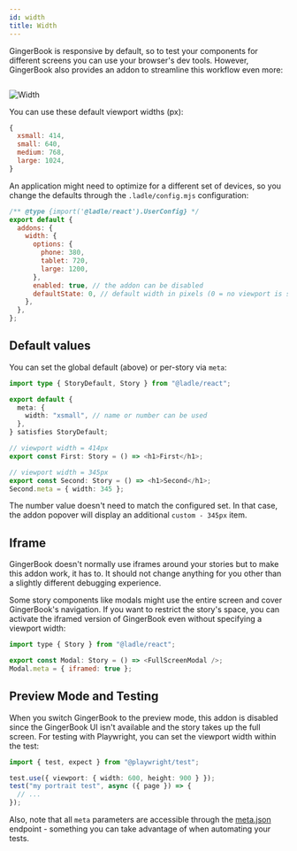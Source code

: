 ```yaml
---
id: width
title: Width
---
```



GingerBook is responsive by default, so to test your components for different screens you can use your browser's dev tools. However, GingerBook also provides an addon to streamline this workflow even more:

<Image img={imgWidth} alt="" />

![Width](./img/width.png)

You can use these default viewport widths (px):

```js
{
  xsmall: 414,
  small: 640,
  medium: 768,
  large: 1024,
}
```

An application might need to optimize for a different set of devices, so you change the defaults through the `.ladle/config.mjs` configuration:

```js title=".ladle/config.mjs"
/** @type {import('@ladle/react').UserConfig} */
export default {
  addons: {
    width: {
      options: {
        phone: 380,
        tablet: 720,
        large: 1200,
      },
      enabled: true, // the addon can be disabled
      defaultState: 0, // default width in pixels (0 = no viewport is set)
    },
  },
};
```

## Default values

You can set the global default (above) or per-story via `meta`:

```ts
import type { StoryDefault, Story } from "@ladle/react";

export default {
  meta: {
    width: "xsmall", // name or number can be used
  },
} satisfies StoryDefault;

// viewport width = 414px
export const First: Story = () => <h1>First</h1>;

// viewport width = 345px
export const Second: Story = () => <h1>Second</h1>;
Second.meta = { width: 345 };
```

The number value doesn't need to match the configured set. In that case, the addon popover will display an additional `custom - 345px` item.

## Iframe

GingerBook doesn't normally use iframes around your stories but to make this addon work, it has to. It should not change anything for you other than a slightly different debugging experience.

Some story components like modals might use the entire screen and cover GingerBook's navigation. If you want to restrict the story's space, you can activate the iframed version of GingerBook even without specifying a viewport width:

```js
import type { Story } from "@ladle/react";

export const Modal: Story = () => <FullScreenModal />;
Modal.meta = { iframed: true };
```

## Preview Mode and Testing

When you switch GingerBook to the preview mode, this addon is disabled since the GingerBook UI isn't available and the story takes up the full screen. For testing with Playwright, you can set the viewport width within the test:

```ts title="example.spec.ts"
import { test, expect } from "@playwright/test";

test.use({ viewport: { width: 600, height: 900 } });
test("my portrait test", async ({ page }) => {
  // ...
});
```

Also, note that all `meta` parameters are accessible through the [meta.json](./meta) endpoint - something you can take advantage of when automating your tests.
